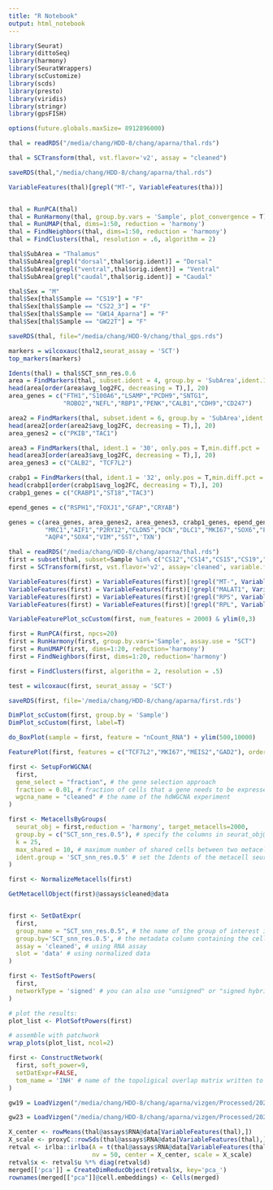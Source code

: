 ```yaml
---
title: "R Notebook"
output: html_notebook
---
```


```r
library(Seurat)
library(dittoSeq)
library(harmony)
library(SeuratWrappers)
library(scCustomize)
library(scds)
library(presto)
library(viridis)
library(stringr)
library(gpsFISH)
```

```r
options(future.globals.maxSize= 8912896000)

thal = readRDS("/media/chang/HDD-8/chang/aparna/thal.rds")

thal = SCTransform(thal, vst.flavor='v2', assay = "cleaned")

saveRDS(thal,"/media/chang/HDD-8/chang/aparna/thal.rds")

VariableFeatures(thal)[grepl("MT-", VariableFeatures(tha))]


thal = RunPCA(thal)
thal = RunHarmony(thal, group.by.vars = 'Sample', plot_convergence = T)
thal = RunUMAP(thal, dims=1:50, reduction = 'harmony')
thal = FindNeighbors(thal, dims=1:50, reduction = 'harmony')
thal = FindClusters(thal, resolution = .6, algorithm = 2)

thal$SubArea = "Thalamus"
thal$SubArea[grepl("dorsal",thal$orig.ident)] = "Dorsal"
thal$SubArea[grepl("ventral",thal$orig.ident)] = "Ventral"
thal$SubArea[grepl("caudal",thal$orig.ident)] = "Caudal"

thal$Sex = "M"
thal$Sex[thal$Sample == "CS19"] = "F"
thal$Sex[thal$Sample == "CS22_3"] = "F"
thal$Sex[thal$Sample == "GW14_Aparna"] = "F"
thal$Sex[thal$Sample == "GW22T"] = "F"

saveRDS(thal, file="/media/chang/HDD-9/chang/thal_gps.rds")

markers = wilcoxauc(thal2,seurat_assay = 'SCT')
top_markers(markers)

Idents(thal) = thal$SCT_snn_res.0.6
area = FindMarkers(thal, subset.ident = 4, group.by = 'SubArea',ident.1 = 'Ventral',ident.2 = 'Dorsal')
head(area[order(area$avg_log2FC, decreasing = T),], 20)
area_genes = c("FTH1","S100A6","LSAMP","PCDH9","SNTG1",
               "ROBO2","NEFL","RBP1","PENK","CALB1","CDH9","CD247")

area2 = FindMarkers(thal, subset.ident = 6, group.by = 'SubArea',ident.1 = 'Ventral',ident.2 = 'Dorsal')
head(area2[order(area2$avg_log2FC, decreasing = T),], 20)
area_genes2 = c("PKIB","TAC1")

area3 = FindMarkers(thal, ident.1 = '30', only.pos = T,min.diff.pct = .25)
head(area3[order(area3$avg_log2FC, decreasing = T),], 20)
area_genes3 = c("CALB2", "TCF7L2")

crabp1 = FindMarkers(thal, ident.1 = '32', only.pos = T,min.diff.pct = .25)
head(crabp1[order(crabp1$avg_log2FC, decreasing = T),], 20)
crabp1_genes = c("CRABP1","ST18","TAC3")

epend_genes = c("RSPH1","FOXJ1","GFAP","CRYAB")

genes = c(area_genes, area_genes2, area_genes3, crabp1_genes, epend_genes,
          "MRC1","AIF1","P2RY12","CLDN5","DCN","DLC1","MKI67","SOX6","PTPRZ1",
          "AQP4","SOX4","VIM","SST",'TXN')
```

```r
thal = readRDS("/media/chang/HDD-8/chang/aparna/thal.rds")
first = subset(thal, subset=Sample %in% c("CS12","CS14","CS15","CS19","CS22","CS22_2"))
first = SCTransform(first, vst.flavor='v2', assay='cleaned', variable.features.n = 2000)

VariableFeatures(first) = VariableFeatures(first)[!grepl("MT-", VariableFeatures(first))]
VariableFeatures(first) = VariableFeatures(first)[!grepl("MALAT1", VariableFeatures(first))]
VariableFeatures(first) = VariableFeatures(first)[!grepl("RPS", VariableFeatures(first))]
VariableFeatures(first) = VariableFeatures(first)[!grepl("RPL", VariableFeatures(first))]

VariableFeaturePlot_scCustom(first, num_features = 2000) & ylim(0,3)

first = RunPCA(first, npcs=20)
first = RunHarmony(first, group.by.vars='Sample', assay.use = "SCT")
first = RunUMAP(first, dims=1:20, reduction='harmony')
first = FindNeighbors(first, dims=1:20, reduction='harmony')

first = FindClusters(first, algorithm = 2, resolution = .5)

test = wilcoxauc(first, seurat_assay = 'SCT')

saveRDS(first, file='/media/chang/HDD-8/chang/aparna/first.rds')

DimPlot_scCustom(first, group.by = 'Sample')
DimPlot_scCustom(first, label=T)

do_BoxPlot(sample = first, feature = "nCount_RNA") + ylim(500,10000)

FeaturePlot(first, features = c("TCF7L2","MKI67","MEIS2","GAD2"), order=T,max.cutoff='q98') & NoAxes() & scale_color_viridis()


```

```r
first <- SetupForWGCNA(
  first,
  gene_select = "fraction", # the gene selection approach
  fraction = 0.01, # fraction of cells that a gene needs to be expressed in order to be included
  wgcna_name = "cleaned" # the name of the hdWGCNA experiment
)

first <- MetacellsByGroups(
  seurat_obj = first,reduction = 'harmony', target_metacells=2000,
  group.by = c("SCT_snn_res.0.5"), # specify the columns in seurat_obj@meta.data to group by
  k = 25,
  max_shared = 10, # maximum number of shared cells between two metacells
  ident.group = 'SCT_snn_res.0.5' # set the Idents of the metacell seurat object
)

first <- NormalizeMetacells(first)

GetMetacellObject(first)@assays$cleaned@data


first <- SetDatExpr(
  first,
  group_name = "SCT_snn_res.0.5", # the name of the group of interest in the group.by column
  group.by='SCT_snn_res.0.5', # the metadata column containing the cell type info. This same column should have also been used in MetacellsByGroups
  assay = 'cleaned', # using RNA assay
  slot = 'data' # using normalized data
)

first <- TestSoftPowers(
  first,
  networkType = 'signed' # you can also use "unsigned" or "signed hybrid"
)

# plot the results:
plot_list <- PlotSoftPowers(first)

# assemble with patchwork
wrap_plots(plot_list, ncol=2)

first <- ConstructNetwork(
  first, soft_power=9,
  setDatExpr=FALSE,
  tom_name = 'INH' # name of the topoligical overlap matrix written to disk
)
```

```r
gw19 = LoadVizgen("/media/chang/HDD-8/chang/aparna/vizgen/Processed/202210191506_gw23THAL061920CASEDSNOW_VMSC01801/region_0/")

gw23 = LoadVizgen("/media/chang/HDD-8/chang/aparna/vizgen/Processed/202210191506_gw23THAL061920CASEDSNOW_VMSC01801/region_0/")
```

```r
X_center <- rowMeans(thal@assays$RNA@data[VariableFeatures(thal),])
X_scale <- proxyC::rowSds(thal@assays$RNA@data[VariableFeatures(thal),])
retval <- irlba::irlba(A = t(thal@assays$RNA@data[VariableFeatures(thal),]), 
                       nv = 50, center = X_center, scale = X_scale)
retval$x <- retval$u %*% diag(retval$d)
merged[['pca']] = CreateDimReducObject(retval$x, key='pca_')
rownames(merged[["pca"]]@cell.embeddings) <- Cells(merged)
```

